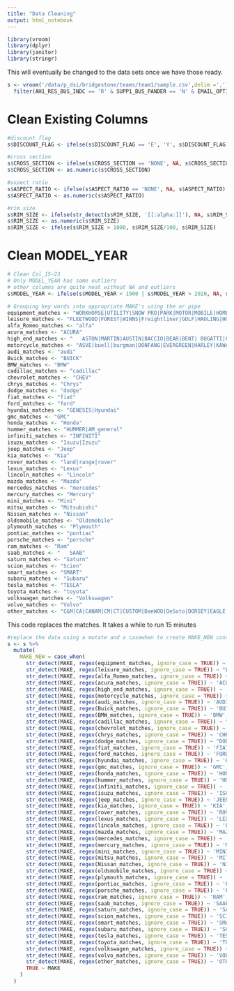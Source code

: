 ```yaml
---
title: "Data Cleaning"
output: html_notebook
---
```


```r
library(vroom)
library(dplyr)
library(janitor)
library(stringr)
```

This will eventually be changed to the data sets once we have those ready.
```r
s <- vroom('/data/p_dsi/bridgestone/teams/team1/sample.csv',delim =',') %>% 
  filter(AH1_RES_BUS_INDC == 'R' & SUPP1_BUS_PANDER == 'N' & EMAIL_OPTIN_IND == 'Y')
```

# Clean Existing Columns

```r
#discount flag
s$DISCOUNT_FLAG <- ifelse(s$DISCOUNT_FLAG == 'E', 'Y', s$DISCOUNT_FLAG)

#cross section
s$CROSS_SECTION <- ifelse(s$CROSS_SECTION == 'NONE', NA, s$CROSS_SECTION)
s$CROSS_SECTION <- as.numeric(s$CROSS_SECTION)

#aspect ratio
s$ASPECT_RATIO <- ifelse(s$ASPECT_RATIO == 'NONE', NA, s$ASPECT_RATIO)
s$ASPECT_RATIO <- as.numeric(s$ASPECT_RATIO)

#rim size
s$RIM_SIZE <- ifelse(str_detect(s$RIM_SIZE, '[[:alpha:]]'), NA, s$RIM_SIZE)
s$RIM_SIZE <- as.numeric(s$RIM_SIZE)
s$RIM_SIZE <- ifelse(s$RIM_SIZE > 1000, s$RIM_SIZE/100, s$RIM_SIZE)
```

# Clean MODEL_YEAR

```r
# Clean Col_15~23
# Only MODEL_YEAR has some outliers
# other columns are quite neat without NA and outliers
s$MODEL_YEAR <- ifelse(s$MODEL_YEAR < 1900 | s$MODEL_YEAR > 2020, NA, s$MODEL_YEAR)
```


```r
# Grouping key words into appropriate MAKE's using the or pipe
equipment_matches <- "WORKHORSE|UTILITY|SNOW PRO|PARK|MOTOR|MOBILE|HOME|LOAD|16 FT|horse|trailer|ALJO|BAJA|big|tex|bobcat|BTMT|CARGO|CARRY|EZ|EZ-PULL|FLAGSTAFF|FLAT|BED|TAILER|TRAILOR"
leisure_matches <- "FLEETWOOD|FOREST|WINNS|Freightliner|GOLF|HAULING|HOME|JAYCO|JOHN|KARAV|KEYSTONE|MASTER|CRAFT|OPEN|POLARIS|RAMPAGE|RANGER|ROAD|ROCKWOOD|SHASTA|SHORE|SKEETER|SPRINGDALE|TITAN|TRAILS|TRAVEL|TRL|TRLR|WATERCRAFT|WEEKENDER|WINNEBAGO|boat|camper|RV|coachman|coleman|DUTCHMEN|VISION"
alfa_Romeo_matches <- "alfa"
acura_matches <- "ACURA"
high_end_matches <- "	ASTON|MARTIN|AUSTIN|BACCIO|BEAR|BENT| BUGATTI|CARD|CORVAIR|COUGAR|CRONK|DELOREAN|FERRARI|Brokers|Real|Jag|JAVOLIN|LOTUS|MASERATI|MG|MORGAN|PEUGEOT|ROAD RUNNER|ROLLING THUNDER|ROLLS-ROYCE|Shelby|Triumph"
motorcycle_matches <- "ASVE|buell|burgman|DONFANG|EVERGREEN|HARLEY|KAWASAKI|MOTOGUZZI|Suzuki|VESPA|VIKING|YAMAHA"
audi_matches <- "audi"
Buick_matches <- "BUICK"
BMW_matches <- "BMW"
cadillac_matches <- "cadillac"
chevrolet_matches <- "CHEV"
chrys_matches <- "Chrys"
dodge_matches <- "dodge"
fiat_matches <- "fiat"
ford_matches <- "ford"
hyundai_matches <- "GENESIS|Hyundai"
gmc_matches <- "GMC"
honda_matches <- "Honda"
hummer_matches <- "HUMMER|AM_general"
infiniti_matches <- "INFINITI"
isuzu_matches <- "Isuzu|Izuzu"
jeep_matches <- "Jeep"
kia_matches <- "Kia"
rover_matches <- "land|range|rover"
lexus_matches <- "Lexus"
lincoln_matches <- "Lincoln"
mazda_matches <- "Mazda"
mercedes_matches <- "mercedes"
mercury_matches <- "Mercury"
mini_matches <- "Mini"
mitsu_matches <- "Mitsubishi"
Nissan_matches <- "Nissan"
oldsmobile_matches <- "Oldsmobile"
plymouth_matches <- "Plymouth"
pontiac_matches <- "pontiac"
porsche_matches <- "porsche"
ram_matches <- "Ram"
saab_matches <- "	SAAB"
saturn_matches <- "Saturn"
scion_matches <- "Scion"
smart_matches <- "SMART"
subaru_matches <- "Subaru"
tesla_matches <- "TESLA"
toyota_matches <- "toyota"
volkswagen_matches <- "Volkswagen"
volvo_matches <- "Volvo"
other_matches <- "C&M|CA|CANAM|CM|CT|CUSTOM|DaeWOO|DeSoto|DORSEY|EAGLE|ENCLOSED|FORCE|GEM|GENUINE|GEO|HALLMARK|HAND|HD|INDIAN|INTERNATIONAL|JACO|JAY|KZ|LOOSE|MAGNUM|MERKUR|MOBILITY|VENTURES|NITRO|NO|OTHER|PIAG|PRIME|QUAT|RINGO|ROYAL|SEBRING|SGAC|SPRINTER|STOCK|CORVAIR|Studebaker|TAHOE|TAO|THE|TIFFIN|TIOGA|UNKNOWN|VOID THIS ORD|VPG|CHANGZHOU|SUZ" 
```

This code replaces the matches. It takes a while to run 15 minutes
```r
#replace the data using a mutate and a casewhen to create MAKE_NEW containing the appropiately grouped makes
s <- s %>%
  mutate(
    MAKE_NEW = case_when(
      str_detect(MAKE, regex(equipment_matches, ignore_case = TRUE)) ~ "EQUIPMENT",
      str_detect(MAKE, regex(leisure_matches, ignore_case = TRUE)) ~ "LEISURE",
      str_detect(MAKE, regex(alfa_Romeo_matches, ignore_case = TRUE)) ~ "ALFA_ROMEO",
      str_detect(MAKE, regex(acura_matches, ignore_case = TRUE)) ~ 'ACURA',
      str_detect(MAKE, regex(high_end_matches, ignore_case = TRUE)) ~ 'HIGH_END',
      str_detect(MAKE, regex(motorcycle_matches, ignore_case = TRUE)) ~ 'MOTORCYCLE',
      str_detect(MAKE, regex(audi_matches, ignore_case = TRUE)) ~ 'AUDI',
      str_detect(MAKE, regex(Buick_matches, ignore_case = TRUE)) ~ 'BUICK',
      str_detect(MAKE, regex(BMW_matches, ignore_case = TRUE)) ~ 'BMW',
      str_detect(MAKE, regex(cadillac_matches, ignore_case = TRUE)) ~ "CADILLAC",
      str_detect(MAKE, regex(chevrolet_matches, ignore_case = TRUE)) ~ 'CHEVROLET',
      str_detect(MAKE, regex(chrys_matches, ignore_case = TRUE)) ~ 'CHRYSLER',
      str_detect(MAKE, regex(dodge_matches, ignore_case = TRUE)) ~ "DODGE",
      str_detect(MAKE, regex(fiat_matches, ignore_case = TRUE)) ~ 'FIAT',
      str_detect(MAKE, regex(ford_matches, ignore_case = TRUE)) ~ 'FORD',
      str_detect(MAKE, regex(hyundai_matches, ignore_case = TRUE)) ~ 'HYUNDAI',
      str_detect(MAKE, regex(gmc_matches, ignore_case = TRUE)) ~ 'GMC',
      str_detect(MAKE, regex(honda_matches, ignore_case = TRUE)) ~ 'HONDA',
      str_detect(MAKE, regex(hummer_matches, ignore_case = TRUE)) ~ 'HUMMER',
      str_detect(MAKE, regex(infiniti_matches, ignore_case = TRUE)) ~ 'INFINITI',
      str_detect(MAKE, regex(isuzu_matches, ignore_case = TRUE)) ~ 'ISUZU',
      str_detect(MAKE, regex(jeep_matches, ignore_case = TRUE)) ~ 'JEEP',
      str_detect(MAKE, regex(kia_matches, ignore_case = TRUE)) ~ 'KIA',
      str_detect(MAKE, regex(rover_matches, ignore_case = TRUE)) ~ 'ROVER',
      str_detect(MAKE, regex(lexus_matches, ignore_case = TRUE)) ~ 'LEXUS',
      str_detect(MAKE, regex(lincoln_matches, ignore_case = TRUE)) ~ 'LINCOLN',
      str_detect(MAKE, regex(mazda_matches, ignore_case = TRUE)) ~ 'MAZADA',
      str_detect(MAKE, regex(mercedes_matches, ignore_case = TRUE)) ~ 'MERCEDES',
      str_detect(MAKE, regex(mercury_matches, ignore_case = TRUE)) ~ 'MERCURY',
      str_detect(MAKE, regex(mini_matches, ignore_case = TRUE)) ~ 'MINI',
      str_detect(MAKE, regex(mitsu_matches, ignore_case = TRUE)) ~ 'MITSUBISHI',
      str_detect(MAKE, regex(Nissan_matches, ignore_case = TRUE)) ~ 'NISSAN',
      str_detect(MAKE, regex(oldsmobile_matches, ignore_case = TRUE)) ~ 'OLDSMOBILE',
      str_detect(MAKE, regex(plymouth_matches, ignore_case = TRUE)) ~ 'PLYMOUTH',
      str_detect(MAKE, regex(pontiac_matches, ignore_case = TRUE)) ~ 'PONTIAC',
      str_detect(MAKE, regex(porsche_matches, ignore_case = TRUE)) ~ 'PORSCHE',
      str_detect(MAKE, regex(ram_matches, ignore_case = TRUE)) ~ 'RAM',
      str_detect(MAKE, regex(saab_matches, ignore_case = TRUE)) ~ 'SAAB',
      str_detect(MAKE, regex(saturn_matches, ignore_case = TRUE)) ~ 'SATURN',
      str_detect(MAKE, regex(scion_matches, ignore_case = TRUE)) ~ 'SCION',
      str_detect(MAKE, regex(smart_matches, ignore_case = TRUE)) ~ 'SMART',
      str_detect(MAKE, regex(subaru_matches, ignore_case = TRUE)) ~ 'SUBARU',
      str_detect(MAKE, regex(tesla_matches, ignore_case = TRUE)) ~ 'TESLA',
      str_detect(MAKE, regex(toyota_matches, ignore_case = TRUE)) ~ 'TOYOTA',
      str_detect(MAKE, regex(volkswagen_matches, ignore_case = TRUE)) ~ 'VOLKSWAGEN',
      str_detect(MAKE, regex(volvo_matches, ignore_case = TRUE)) ~ 'VOLVO',
      str_detect(MAKE, regex(other_matches, ignore_case = TRUE)) ~ 'OTHER',
      TRUE ~ MAKE
    )
  )
```
